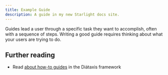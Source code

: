 ```yaml
---
title: Example Guide
description: A guide in my new Starlight docs site.
---
```


Guides lead a user through a specific task they want to accomplish, often with a sequence of steps.
Writing a good guide requires thinking about what your users are trying to do.

## Further reading

- Read [about how-to guides](https://diataxis.fr/how-to-guides/) in the Diátaxis framework


<DynamicListWithHeading />